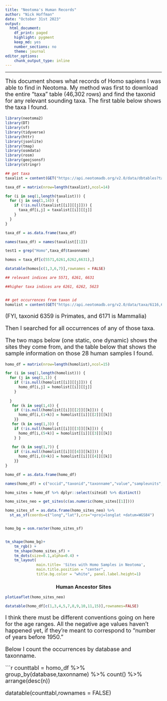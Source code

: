 ```yaml
---
title: "Neotoma's Human Records"
author: "Nick Hoffman"
date: "October 31st 2023"
output:
  html_document:
    df_print: paged
    highlight: pygment
    keep_md: yes
    number_sections: no
    theme: journal
editor_options:
    chunk_output_type: inline
---
```


<style type="text/css">
p {
  font-size:18px;
}

ul {
  font-size:18px;
}

li {
  font-size:18px;
}
table {
   padding: 0;border-collapse: collapse;
   layout: fixed;
   width: 90%; }
table tr {
   border-top: 1px solid #cccccc;
   background-color: white;
   margin: 0;
   padding: 0; }
table tr:nth-child(2n) {
   background-color: #f8f8f8; }
table tr th {
   font-weight: bold;
   border: 1px solid #cccccc;
   margin: 0;
   padding: 6px 13px; }
table tr td {
   border: 1px solid #cccccc;
   margin: 0;
   padding: 6px 13px; }
table tr th :first-child, table tr td :first-child {
   margin-top: 0; }
table tr th :last-child, table tr td :last-child {
   margin-bottom: 0; }
.html-widget {
    margin: auto;
}
</style>

---

This document shows what records of Homo sapiens I was able to find in Neotoma. My method was first to download the entire "taxa" table (46,302 rows) and find the taxonid for any relevant sounding taxa. The first table below shows the taxa I found.


```r

library(neotoma2)
library(DT)
library(sf)
library(tidyverse)
library(httr)
library(jsonlite)
library(tmap)
library(osmdata)
library(rosm)
library(geojsonsf)
library(stringr)

## get taxa
taxalist = content(GET("https://api.neotomadb.org/v2.0/data/dbtables?table=taxa&limit=75000&offset=0"))$data

taxa_df = matrix(nrow=length(taxalist),ncol=14)

for (i in seq(1,length(taxalist))) {
  for (j in seq(1,14)) {
    if (!is.null(taxalist[[i]][[j]])) {
      taxa_df[i,j] = taxalist[[i]][[j]]
    }
  }
}

taxa_df = as.data.frame(taxa_df)

names(taxa_df) = names(taxalist[[1]])

test1 = grep("Homo",taxa_df$taxonname)

homos = taxa_df[c(5571,6261,6262,6631),]

datatable(homos[c(1,3,6,7)],rownames = FALSE)

## relevant indices are 5571, 6261, 6631

##higher taxa indices are 6261, 6262, 5623


## get occurrences from taxon id
homolist = content(GET("https://api.neotomadb.org/v2.0/data/taxa/6116,6821,6822,7196/occurrences?limit=2500&offset=0"))$data

```

(FYI, taxonid 6359 is Primates, and 6171 is Mammalia)

Then I searched for all occurrences of any of those taxa. 

The two maps below (one static, one dynamic) shows the sites they come from, and the table below that shows the sample information on those 28 human samples I found.

```r

homo_df = matrix(nrow=length(homolist),ncol=15)

for (i in seq(1,length(homolist))) {
  for (j in seq(1,1)) {
    if (!is.null(homolist[[i]][[j]])) {
      homo_df[i,j] = homolist[[i]][[j]]
    }
    
  }
   for (k in seq(1,4)) {
    if (!is.null(homolist[[i]][[2]][[k]])) {
      homo_df[i,(1+k)] = homolist[[i]][[2]][[k]]
    }}
   for (k in seq(1,3)) {
    if (!is.null(homolist[[i]][[3]][[k]])) {
      homo_df[i,(5+k)] = homolist[[i]][[3]][[k]]
    } }
  
   for (k in seq(1,7)) {
    if (!is.null(homolist[[i]][[4]][[k]])) {
      homo_df[i,(8+k)] = homolist[[i]][[4]][[k]]
    }}
}

homo_df = as.data.frame(homo_df)

names(homo_df) = c("occid","taxonid","taxonname","value","sampleunits","age","ageolder","ageyounger","datasetid","siteid","sitename","altitude","location","datasettype","database")

homo_sites = homo_df %>% dplyr::select(siteid) %>% distinct()

homo_sites_neo = get_sites(c(as.numeric(homo_sites[[1]])))

homo_sites_sf = as.data.frame(homo_sites_neo) %>%
  st_as_sf(coords=c("long","lat"),crs="+proj=longlat +datum=WGS84")


homo_bg = osm.raster(homo_sites_sf)


tm_shape(homo_bg)+
    tm_rgb() +
    tm_shape(homo_sites_sf) +
    tm_dots(size=0.1,alpha=0.4) +
    tm_layout(
              main.title= 'Sites with Homo Samples in Neotoma', 
              main.title.position = "center",
              title.bg.color = "white", panel.label.height=1)
```
<h3 style="text-align:center;">Human Ancestor Sites</h3>
``` r
plotLeaflet(homo_sites_neo) 

datatable(homo_df[c(1,3,4,5,7,8,9,10,11,15)],rownames=FALSE)
```

I think there must be different conventions going on here for the age ranges. All the negative age values haven't happened yet, if they're meant to correspond to "number of years before 1950." 


Below I count the occurrences by database and taxonname.

```r
counttabl = homo_df %>% group_by(database,taxonname) %>% count() %>% arrange(desc(n))

datatable(counttabl,rownames = FALSE)